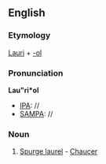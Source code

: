 ==English==

===Etymology===
[[Lauri]] + [[-ol]]

===Pronunciation===
'''Lau"ri*ol'''
* [[IPA]]: //
* [[SAMPA]]: //

===Noun===
{{infl|en|noun}}

# {{obsolete}} [[Spurge laurel]] - [[Chaucer]]